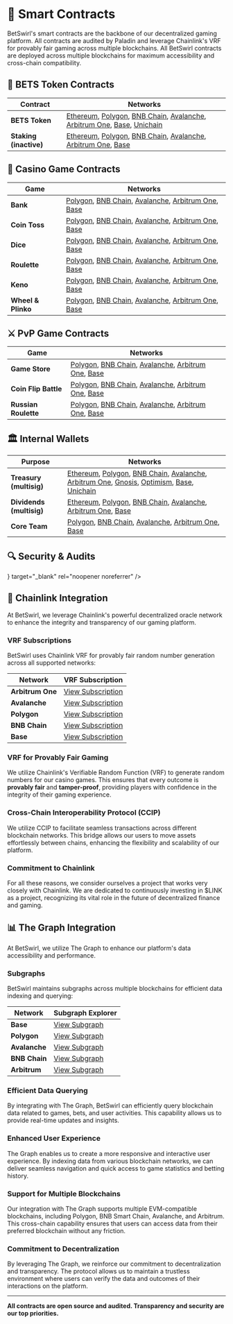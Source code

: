 
# 🔗 Smart Contracts

BetSwirl's smart contracts are the backbone of our decentralized gaming platform. All contracts are audited by Paladin and leverage Chainlink's VRF for provably fair gaming across multiple blockchains.
<Callout type="info">
  All BetSwirl contracts are deployed across multiple blockchains for maximum accessibility and cross-chain compatibility.
</Callout>

## 🎯 BETS Token Contracts

| Contract | Networks |
|----------|----------|
| **BETS Token** | [Ethereum](https://etherscan.io/token/0x94025780a1ab58868d9b2dbbb775f44b32e8e6e5), [Polygon](https://polygonscan.com/token/0x94025780a1ab58868d9b2dbbb775f44b32e8e6e5), [BNB Chain](https://bscscan.com/token/0x94025780a1ab58868d9b2dbbb775f44b32e8e6e5), [Avalanche](https://snowscan.xyz/token/0x94025780a1ab58868d9b2dbbb775f44b32e8e6e5), [Arbitrum One](https://arbiscan.io/token/0x94025780a1ab58868d9b2dbbb775f44b32e8e6e5), [Base](https://basescan.org/token/0x94025780a1aB58868D9B2dBBB775f44b32e8E6e5), [Unichain](https://uniscan.xyz/token/0x94025780a1ab58868d9b2dbbb775f44b32e8e6e5) |
| **Staking (inactive)** | [Ethereum](https://etherscan.io/address/0xaeaF7948C38973908fFA97c92F3384595d057135), [Polygon](https://polygonscan.com/address/0xA0D5F23dc9131597975afF96d293E5a7d0516665), [BNB Chain](https://bscscan.com/address/0x20Df34eBe5dCB1082297A18BA8d387B55fB975a0), [Avalanche](https://snowscan.xyz/address/0x9913EffA744B72385E537E092710072D21f8BC98), [Arbitrum One](https://arbiscan.io/address/0xA7Dd05a6CFC6e5238f04FD6E53D4eFa859B492e4), [Base](https://basescan.org/address/0x585ae1667d83E93f77ebEb6BbC6d4c19A3879248) |

## 🎰 Casino Game Contracts

| Game | Networks |
|------|----------|
| **Bank** | [Polygon](https://polygonscan.com/address/0x8FB3110015FBCAA469ee45B64dcd2BdF544B9CFA), [BNB Chain](https://bscscan.com/address/0x8FB3110015FBCAA469ee45B64dcd2BdF544B9CFA), [Avalanche](https://snowscan.xyz/address/0x8FB3110015FBCAA469ee45B64dcd2BdF544B9CFA), [Arbitrum One](https://arbiscan.io/address/0x8FB3110015FBCAA469ee45B64dcd2BdF544B9CFA), [Base](https://basescan.org/address/0x8FB3110015FBCAA469ee45B64dcd2BdF544B9CFA) |
| **Coin Toss** | [Polygon](https://polygonscan.com/address/0xC3Dff2489F8241729B824e23eD01F986fcDf8ec3), [BNB Chain](https://bscscan.com/address/0xC3Dff2489F8241729B824e23eD01F986fcDf8ec3), [Avalanche](https://snowscan.xyz/address/0xC3Dff2489F8241729B824e23eD01F986fcDf8ec3), [Arbitrum One](https://arbiscan.io/address/0xC3Dff2489F8241729B824e23eD01F986fcDf8ec3), [Base](https://basescan.org/address/0xC3Dff2489F8241729B824e23eD01F986fcDf8ec3) |
| **Dice** | [Polygon](https://polygonscan.com/address/0xAa4D2931a9fE14c3dec8AC3f12923Cbb535C0e5f), [BNB Chain](https://bscscan.com/address/0xAa4D2931a9fE14c3dec8AC3f12923Cbb535C0e5f), [Avalanche](https://snowscan.xyz/address/0xAa4D2931a9fE14c3dec8AC3f12923Cbb535C0e5f), [Arbitrum One](https://arbiscan.io/address/0xAa4D2931a9fE14c3dec8AC3f12923Cbb535C0e5f), [Base](https://basescan.org/address/0xAa4D2931a9fE14c3dec8AC3f12923Cbb535C0e5f) |
| **Roulette** | [Polygon](https://polygonscan.com/address/0x6678e3B4AB2a8C8Cdd068F132C21293CcBda33cb), [BNB Chain](https://bscscan.com/address/0x6678e3B4AB2a8C8Cdd068F132C21293CcBda33cb), [Avalanche](https://snowscan.xyz/address/0x6678e3B4AB2a8C8Cdd068F132C21293CcBda33cb), [Arbitrum One](https://arbiscan.io/address/0x6678e3B4AB2a8C8Cdd068F132C21293CcBda33cb), [Base](https://basescan.org/address/0x6678e3B4AB2a8C8Cdd068F132C21293CcBda33cb) |
| **Keno** | [Polygon](https://polygonscan.com/address/0xc3428E4FEb5C770Db51DCb9B1C08223B10994a89), [BNB Chain](https://bscscan.com/address/0xc3428E4FEb5C770Db51DCb9B1C08223B10994a89), [Avalanche](https://snowscan.xyz/address/0xc3428E4FEb5C770Db51DCb9B1C08223B10994a89), [Arbitrum One](https://arbiscan.io/address/0xc3428E4FEb5C770Db51DCb9B1C08223B10994a89), [Base](https://basescan.org/address/0xc3428E4FEb5C770Db51DCb9B1C08223B10994a89) |
| **Wheel & Plinko** | [Polygon](https://polygonscan.com/address/0xdec2A4f75c5fAE4a09c83975681CE1Dd1dff764b), [BNB Chain](https://bscscan.com/address/0xdec2A4f75c5fAE4a09c83975681CE1Dd1dff764b), [Avalanche](https://snowscan.xyz/address/0xdec2A4f75c5fAE4a09c83975681CE1Dd1dff764b), [Arbitrum One](https://arbiscan.io/address/0xdec2A4f75c5fAE4a09c83975681CE1Dd1dff764b), [Base](https://basescan.org/address/0xdec2A4f75c5fAE4a09c83975681CE1Dd1dff764b) |

## ⚔️ PvP Game Contracts

| Game | Networks |
|------|----------|
| **Game Store** | [Polygon](https://polygonscan.com/address/0xfCDda7A4437c2D69e33592582D3793626710070F), [BNB Chain](https://bscscan.com/address/0xfCDda7A4437c2D69e33592582D3793626710070F), [Avalanche](https://snowscan.xyz/address/0xfCDda7A4437c2D69e33592582D3793626710070F), [Arbitrum One](https://arbiscan.io/address/0xfCDda7A4437c2D69e33592582D3793626710070F), [Base](https://basescan.org/address/0xfCDda7A4437c2D69e33592582D3793626710070F) |
| **Coin Flip Battle** | [Polygon](https://polygonscan.com/address/0xA79FD774185b5F70e92dcC8F7437E106D648E17F), [BNB Chain](https://bscscan.com/address/0xA79FD774185b5F70e92dcC8F7437E106D648E17F), [Avalanche](https://snowscan.xyz/address/0xA79FD774185b5F70e92dcC8F7437E106D648E17F), [Arbitrum One](https://arbiscan.io/address/0xA79FD774185b5F70e92dcC8F7437E106D648E17F), [Base](https://basescan.org/address/0xA79FD774185b5F70e92dcC8F7437E106D648E17F) |
| **Russian Roulette** | [Polygon](https://polygonscan.com/address/0xf052CcC269E4C25cDF37232f95b31FE183cf4428), [BNB Chain](https://bscscan.com/address/0xf052CcC269E4C25cDF37232f95b31FE183cf4428), [Avalanche](https://snowscan.xyz/address/0xf052CcC269E4C25cDF37232f95b31FE183cf4428), [Arbitrum One](https://arbiscan.io/address/0xf052CcC269E4C25cDF37232f95b31FE183cf4428), [Base](https://basescan.org/address/0xf052CcC269E4C25cDF37232f95b31FE183cf4428) |

## 🏛️ Internal Wallets

| Purpose | Networks |
|---------|----------|
| **Treasury (multisig)** | [Ethereum](https://etherscan.io/address/0x9f72820ee00d54330F9Ba31ff6006116D7ddFE67), [Polygon](https://polygonscan.com/address/0xfA695010bF9e757a1abCd2703259F419217aa756), [BNB Chain](https://bscscan.com/address/0xCD25325a6eF20BC5dF9bceAc0cC22a48d2e8f6eF), [Avalanche](https://snowscan.xyz/address/0x1a75280F832280Af93f588f715a5Fb4Ca7918430), [Arbitrum One](https://arbiscan.io/address/0xf14C79a7fA22c1f97C779F573c9bF39b6b43381c), [Gnosis](https://gnosisscan.io/address/0x6e36cFcD5d59b96AaBC8699C2Ad31a874224D86e), [Optimism](https://optimistic.etherscan.io/address/0xE901680E2E754Fc97288631dc29D91f7a989Cc10), [Base](https://basescan.org/address/0xBf1998e1F1cD52fBfb63e7E646bb39c091A7B70A), [Unichain](https://uniscan.xyz/address/0xBf1998e1F1cD52fBfb63e7E646bb39c091A7B70A) |
| **Dividends (multisig)** | [Ethereum](https://etherscan.io/address/0x95239da1a084F980f81D24dDf782cac0D050F683), [Polygon](https://polygonscan.com/address/0x8164380204b66E37C8B6C495928f13c8e7e63c8d), [BNB Chain](https://bscscan.com/address/0x373B02acCd2ba3C5c23FBA1f46c04EFBCD4aD695), [Avalanche](https://snowscan.xyz/address/0x3af08e71DE969b4b3aE7EA3AaF3553b4FBDd21f1), [Arbitrum One](https://arbiscan.io/address/0xaf5782bc03cc71e1b3d84bcc3ee70c4b1bf863f4), [Base](https://basescan.org/address/0xB9c5A313d0C04D60f4ee29f01Cd101e4EA46FC34) |
| **Core Team** | [Polygon](https://polygonscan.com/address/0x7166A89f4A274D5c9EfE88868Fdb6246bCBA6e2A), [BNB Chain](https://bscscan.com/address/0x7166A89f4A274D5c9EfE88868Fdb6246bCBA6e2A), [Avalanche](https://snowscan.xyz/address/0x7166A89f4A274D5c9EfE88868Fdb6246bCBA6e2A), [Arbitrum One](https://arbiscan.io/address/0x7166A89f4A274D5c9EfE88868Fdb6246bCBA6e2A), [Base](https://basescan.org/address/0x7166A89f4A274D5c9EfE88868Fdb6246bCBA6e2A) |


## 🔍 Security & Audits

<Cards>
  <Cards.Card
    title="Paladin Audit Report"
    href="https://paladinsec.co/projects/betswirl"
    icon={<Image src="/img/paladin.svg" alt="Paladin" width={24} height={24} />}
    target="_blank"
    rel="noopener noreferrer"
  />
</Cards>

## 🔗 Chainlink Integration

At BetSwirl, we leverage Chainlink's powerful decentralized oracle network to enhance the integrity and transparency of our gaming platform.

### VRF Subscriptions

BetSwirl uses Chainlink VRF for provably fair random number generation across all supported networks:

| Network | VRF Subscription |
|---------|------------------|
| **Arbitrum One** | [View Subscription](https://vrf.chain.link/arbitrum#/side-drawer/subscription/arbitrum/26510450093329368004237878416199508562205945994063563127634409219041040756566) |
| **Avalanche** | [View Subscription](https://vrf.chain.link/avalanche#/side-drawer/subscription/avalanche/87060360337790157170135218934045586905659360396458026876115663885747477615369) |
| **Polygon** | [View Subscription](https://vrf.chain.link/polygon#/side-drawer/subscription/polygon/79838174144652451313763716789896498714546673967850869672884710820136443316484) |
| **BNB Chain** | [View Subscription](https://vrf.chain.link/bsc#/side-drawer/subscription/bsc/64778934296371996396369853439912130360272408155611603044356319460986888838555) |
| **Base** | [View Subscription](https://vrf.chain.link/base#/side-drawer/subscription/base/93271074453882857048982544254580571499844752099945152824703671195862788259559) |


### VRF for Provably Fair Gaming

We utilize Chainlink's Verifiable Random Function (VRF) to generate random numbers for our casino games. This ensures that every outcome is **provably fair** and **tamper-proof**, providing players with confidence in the integrity of their gaming experience.

### Cross-Chain Interoperability Protocol (CCIP)

We utilize CCIP to facilitate seamless transactions across different blockchain networks. This bridge allows our users to move assets effortlessly between chains, enhancing the flexibility and scalability of our platform.

### Commitment to Chainlink

For all these reasons, we consider ourselves a project that works very closely with Chainlink. We are dedicated to continuously investing in $LINK as a project, recognizing its vital role in the future of decentralized finance and gaming.

## 📊 The Graph Integration

At BetSwirl, we utilize The Graph to enhance our platform's data accessibility and performance.

### Subgraphs

BetSwirl maintains subgraphs across multiple blockchains for efficient data indexing and querying:

| Network | Subgraph Explorer |
|---------|-------------------|
| **Base** | [View Subgraph](https://thegraph.com/explorer/subgraphs/6rt22DL9aaAjJHDUZ25sSsPuvuKxp1Tnf8LBXhL8WdZi?view=Query&chain=arbitrum-one) |
| **Polygon** | [View Subgraph](https://thegraph.com/explorer/subgraphs/FL3ePDCBbShPvfRJTaSCNnehiqxsPHzpLud6CpbHoeKW?view=Query&chain=arbitrum-one) |
| **Avalanche** | [View Subgraph](https://thegraph.com/explorer/subgraphs/4nQJ4T5TXvTxgECqQ6ox6Nwf57d5BNt6SCn7CzzxjDZN?view=Query&chain=arbitrum-one) |
| **BNB Chain** | [View Subgraph](https://thegraph.com/explorer/subgraphs/69xMkatN58qWXZS7FXqiVQmvkHhNrq3thTfdB6t85Wvk?view=Query&chain=arbitrum-one) |
| **Arbitrum** | [View Subgraph](https://thegraph.com/explorer/subgraphs/AsPBS4ymrjoR61r1x2avNJJtMPvzZ3quMHxvQTgDJbU?view=Query&chain=arbitrum-one) |

### Efficient Data Querying

By integrating with The Graph, BetSwirl can efficiently query blockchain data related to games, bets, and user activities. This capability allows us to provide real-time updates and insights.

### Enhanced User Experience

The Graph enables us to create a more responsive and interactive user experience. By indexing data from various blockchain networks, we can deliver seamless navigation and quick access to game statistics and betting history.

### Support for Multiple Blockchains

Our integration with The Graph supports multiple EVM-compatible blockchains, including Polygon, BNB Smart Chain, Avalanche, and Arbitrum. This cross-chain capability ensures that users can access data from their preferred blockchain without any friction.

### Commitment to Decentralization

By leveraging The Graph, we reinforce our commitment to decentralization and transparency. The protocol allows us to maintain a trustless environment where users can verify the data and outcomes of their interactions on the platform.

---

**All contracts are open source and audited. Transparency and security are our top priorities.**